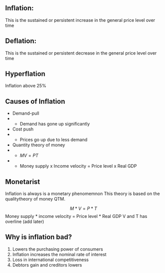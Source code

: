 ## Inflation: 
This is the sustained or persistent increase in the general price level over time

## Deflation: 
This is the sustained or persistent decrease in the general price level over time

## Hyperflation
Inflation above 25%

## Causes of Inflation
- Demand-pull
- - Demand has gone up significantly
- Cost push
- - Prices go up due to less demand
- Quantity theory of money
- - $MV = PT$
- - Money supply x Income velocity = Price level x Real GDP

## Monetarist
Inflation is always is a monetary phenomemnon
This theory is based on the qualitytheory of money QTM.

$$
M * V = P * T
$$
Money supply * income velocity = Price level * Real GDP
V and T has overline (add later)

## Why is inflation bad?
1. Lowers the purchasing power of consumers
2. Inflation increases the nominal rate of interest
3. Loss in international competitiveness 
4. Debtors gain and creditors lowers